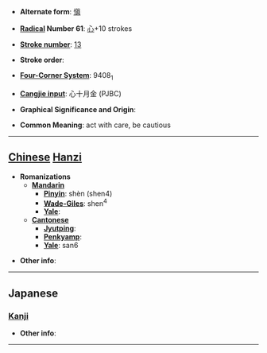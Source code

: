 * '''Alternate form''': [[愼]]

* '''[[Wiktionary:Chinese radical index| Radical]] Number 61''': [[Wiktionary:Chinese radical index 心|心]]+10 strokes

* '''[[Wiktionary:Chinese total strokes index|Stroke number]]''': [[Wiktionary:Chinese total strokes index 13|13]]

* '''Stroke order''': 

* '''[[Wiktionary:Chinese four corner index|Four-Corner System]]''': 9408<sub>1</sub>

* '''[[Wiktionary:Chinese Cangjie index|Cangjie input]]''': 心十月金 (PJBC)

* '''Graphical Significance and Origin''': 

* '''Common Meaning''': act with care, be cautious

----

== [[Chinese]] [[Hanzi]] ==

* '''Romanizations'''
** '''[[Mandarin]]'''
*** '''[[Pinyin]]''': shèn (shen4)
*** '''[[Wade-Giles]]''': shen<sup>4</sup>
*** '''[[Yale]]''': 
** '''[[Cantonese]]'''
*** '''[[Jyutping]]''':
*** '''[[Penkyamp]]''': 
*** '''[[Yale]]''': san6

* '''Other info''': 

----

==Japanese==
===[[Kanji]]===
{{kanji|on readings=[[しん]] (shin)|kun readings=[[つつしむ]] (tsutsushimu), [[つつしみ]] (tsutsushimi)}}

* '''Other info''':  

----

== Dictionary Information ==

* KangXi: 0398.261
* Morobashi: 11024'
* Dae Jaweon: 0735.350
* Hanyu Da Zidian: 42336.020

== Technical Information ==

* '''Unicode''':
** Hex: 614E
** Decimal: 24910
* '''Big5''':
** Hex: B756
** Decimal: 46934

[[fr:慎]]